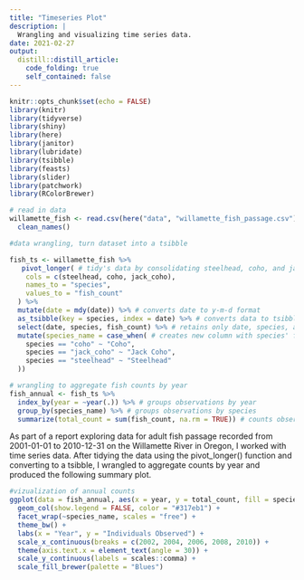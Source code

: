 ```yaml
---
title: "Timeseries Plot"
description: |
  Wrangling and visualizing time series data.
date: 2021-02-27
output:
  distill::distill_article:
    code_folding: true
    self_contained: false
---
```



```r
knitr::opts_chunk$set(echo = FALSE)
library(knitr)
library(tidyverse)
library(shiny)
library(here)
library(janitor)
library(lubridate)
library(tsibble)
library(feasts)
library(slider)
library(patchwork)
library(RColorBrewer)
```

```r
# read in data 
willamette_fish <- read.csv(here("data", "willamette_fish_passage.csv")) %>% 
  clean_names() 

#data wrangling, turn dataset into a tsibble

fish_ts <- willamette_fish %>% 
   pivot_longer( # tidy's data by consolidating steelhead, coho, and jack_coho columns called species into one and their respective observations into a second colunm called fish_count
    cols = c(steelhead, coho, jack_coho),
    names_to = "species",
    values_to = "fish_count"
  ) %>% 
  mutate(date = mdy(date)) %>% # converts date to y-m-d format
  as_tsibble(key = species, index = date) %>% # converts data to tsibble
  select(date, species, fish_count) %>% # retains only date, species, and fish_count variables
  mutate(species_name = case_when( # creates new column with species' full names
    species == "coho" ~ "Coho",
    species == "jack_coho" ~ "Jack Coho",
    species == "steelhead" ~ "Steelhead"
  ))

# wrangling to aggregate fish counts by year
fish_annual <- fish_ts %>% 
  index_by(year = ~year(.)) %>% # groups observations by year
  group_by(species_name) %>% # groups observations by species
  summarize(total_count = sum(fish_count, na.rm = TRUE)) # counts observations per year by species
```

As part of a report exploring data for adult fish passage recorded from 2001-01-01 to 2010-12-31 on the Willamette River in Oregon, I worked with time series data. After tidying the data using the pivot_longer() function and converting to a tsibble, I wrangled to aggregate counts by year and produced the following summary plot.

```r

#vizualization of annual counts
ggplot(data = fish_annual, aes(x = year, y = total_count, fill = species_name)) +
  geom_col(show.legend = FALSE, color = "#317eb1") +
  facet_wrap(~species_name, scales = "free") +
  theme_bw() +
  labs(x = "Year", y = "Individuals Observed") +
  scale_x_continuous(breaks = c(2002, 2004, 2006, 2008, 2010)) +
  theme(axis.text.x = element_text(angle = 30)) +
  scale_y_continuous(labels = scales::comma) +
  scale_fill_brewer(palette = "Blues")

```


